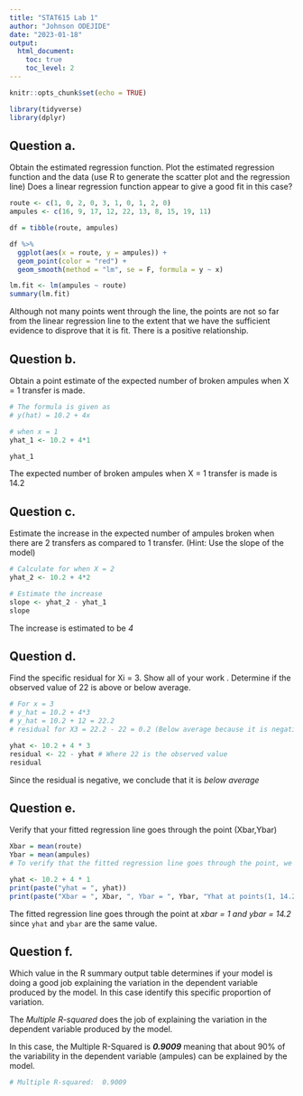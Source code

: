 ```yaml
---
title: "STAT615 Lab 1"
author: "Johnson ODEJIDE"
date: "2023-01-18"
output: 
  html_document:
    toc: true
    toc_level: 2
---
```


```r
knitr::opts_chunk$set(echo = TRUE)
```

```r
library(tidyverse)
library(dplyr)
```

## Question a.

Obtain the estimated regression function.  Plot the estimated regression function and the data (use R to generate the scatter plot and the regression line) Does a linear regression function appear to give a good fit in this case?

```r
route <- c(1, 0, 2, 0, 3, 1, 0, 1, 2, 0)
ampules <- c(16, 9, 17, 12, 22, 13, 8, 15, 19, 11)

df = tibble(route, ampules)

df %>% 
  ggplot(aes(x = route, y = ampules)) +
  geom_point(color = "red") +
  geom_smooth(method = "lm", se = F, formula = y ~ x)

lm.fit <- lm(ampules ~ route)
summary(lm.fit)
```
Although not many points went through the line, the points are not so far from the linear regression line to the extent that we have the sufficient evidence to disprove that it is fit. There is a positive relationship.

## Question b.

Obtain a point estimate of the expected number of broken ampules when X = 1 transfer is made.
```r
# The formula is given as 
# y(hat) = 10.2 + 4x

# when x = 1
yhat_1 <- 10.2 + 4*1

yhat_1
```
The expected number of broken ampules when X = 1 transfer is made is 14.2

## Question c.

Estimate the increase in the expected number of ampules broken when there are 2 transfers as compared to 1 transfer.  (Hint: Use the slope of the model)

```r
# Calculate for when X = 2
yhat_2 <- 10.2 + 4*2

# Estimate the increase
slope <- yhat_2 - yhat_1
slope
```
The increase is estimated to be *4*


## Question d.

Find the specific residual for Xi  =  3. Show all of your work .  Determine if the observed value of 22 is above or below average.

```r
# For x = 3
# y_hat = 10.2 + 4*3
# y_hat = 10.2 + 12 = 22.2
# residual for X3 = 22.2 - 22 = 0.2 (Below average because it is negative)

yhat <- 10.2 + 4 * 3
residual <- 22 - yhat # Where 22 is the observed value
residual
```
Since the residual is negative, we conclude that it is *below average*

## Question e.

Verify that your fitted regression line goes through the point (Xbar,Ybar)

```r
Xbar = mean(route)
Ybar = mean(ampules)
# To verify that the fitted regression line goes through the point, we substitute x in the equation for Xbar, that is, 1 and verify if it is 14.2

yhat <- 10.2 + 4 * 1
print(paste("yhat = ", yhat))
print(paste("Xbar = ", Xbar, ", Ybar = ", Ybar, "Yhat at points(1, 14.2) = ", yhat))
```
The fitted regression line goes through the point at *xbar = 1 and ybar = 14.2* since `yhat` and `ybar` are the same value.

## Question f.

Which value in the R summary output table determines if your model is doing a good job explaining the variation in the dependent variable produced by the model.  In this case identify this specific proportion of variation.

The *Multiple R-squared* does the job of explaining the variation in the dependent variable produced by the model.

In this case, the Multiple R-Squared is ***0.9009*** meaning that about 90% of the variability in the dependent variable (ampules) can be explained by the model.
```r
# Multiple R-squared:  0.9009
```